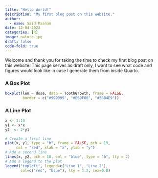 ```yaml
---
title: "Hello World!"
description: "My first blog post on this website."
author:
  - name: Saïd Maanan
date: 12-04-2023
categories: [R] 
image: nature.jpg
draft: false 
code-fold: true
---
```


:::{.column-body}
Welcome and thank you for taking the time to check my first blog post on this website. This page serves as draft only, I want to see what code and figures would look like in case I generate them from inside Quarto.

### A Box Plot

```r
boxplot(len ~ dose, data = ToothGrowth, frame = FALSE,
        border = c("#999999", "#E69F00", "#56B4E9"))
```

### A Line Plot

```r
x <- 1:10
y1 <- x*x
y2  <- 2*y1

# Create a first line
plot(x, y1, type = "b", frame = FALSE, pch = 19, 
     col = "red", xlab = "x", ylab = "y")
# Add a second line
lines(x, y2, pch = 18, col = "blue", type = "b", lty = 2)
# Add a legend to the plot
legend("topleft", legend=c("Line 1", "Line 2"),
       col=c("red", "blue"), lty = 1:2, cex=0.8)
```
:::